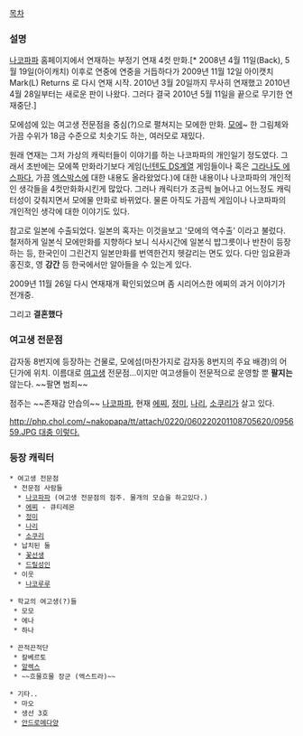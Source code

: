 [[목차]]
=== 설명 ===
[[나코파파]] 홈페이지에서 연재하는 부정기 연재 4컷 만화.[* 2008년 4월 11일(Back), 5월 19일(아이캐치) 이후로 연중에 연중을 거듭하다가 2009년 11월 12일 아이캣치 Mark(L) Returns 로 다시 연재 시작. 2010년 3월 20일까지 무사히 연재했고 2010년 4월 28일부터는 새로운 판이 나왔다. 그러다 결국 2010년 5월 11일을 끝으로 무기한 연재중단.]

모에섬에 있는 여고생 전문점을 중심(?)으로 펼쳐지는 모에한 만화.
[[모에]]~ 한 그림체와 가끔 수위가 18금 수준으로 치솟기도 하는, 여러모로 재밌다.

원래 연재는 그저 가상의 캐릭터들이 이야기를 하는 나코파파의 개인일기 정도였다. 그래서 초반에는 모에쪽 만화라기보다 게임([[닌텐도 DS]]계열 게임들이나 혹은 [[그라나도 에스파다]], 가끔 [[엑스박스]]에 대한 내용도 올라왔었다.)에 대한 내용이나 나코파파의 개인적인 생각들을 4컷만화화시킨게 많았다. 그러나 캐릭터가 조금씩 늘어나고 어느정도 캐릭터성이 갖춰지면서 모에물 만화로 바뀌었다. 물론 아직도 가끔씩 게임이나 나코파파의 개인적인 생각에 대한 이야기도 있다.

참고로 일본에 수출되었다. 일본의 혹자는 이것을보고 '모에의 역수출' 이라고 불렀다.
철저하게 일본식 모에만화를 지향하다 보니 식사시간에 일본식 밥그릇이나 반찬이 등장하는 등, 한국인이 그린건지 일본만화를 번역한건지 헷갈리는 면도 있다. 다만 임요환과 홍진호, 영 '''강간''' 등 한국에서만 알아들을 수 있는게 있다.

2009년 11월 26일 다시 연재재개 확인되었으며 좀 시리어스한 에찌의 과거 이야기가 전개중.

그리고 '''결혼했다'''

=== 여고생 전문점 ===
감자동 8번지에 등장하는 건물로, 모에섬(마찬가지로 감자동 8번지의 주요 배경)의 어딘가에 위치. 이름대로 [[여고생]] 전문점…이지만 여고생들이 전문적으로 운영할 뿐 '''팔지는''' 않는다. ~~팔면 범죄~~

점주는 ~~존재감 안습의~~ [[나코파파]], 현재 [[에찌]], [[정미]], [[나리]], [[소쿠리]]가 살고 있다.

[[http://php.chol.com/~nakopapa/tt/attach/0220/060220201108705620/095659.JPG 대충 이렇다.]]

=== 등장 캐릭터 ===
 * 여고생 전문점
  * 전문점 사람들
   * [[나코파파]] (여고생 전문점의 점주. 물개의 모습을 하고있다.)
   * [[에찌]] - 큐티레몬
   * [[정미]]
   * [[나리]]
   * [[소쿠리]]
  * 납치된 둘
   * [[꽃선생]]
   * [[드릴성인]]
  * 이웃
   * [[나코루루]]

 * 학교의 여고생(?)들
  * 모모
  * 에나
  * 하나 

 * 끈적끈적단
  * 칼베르토
  * [[알렉스]]
  * ~~흐물흐물 장군 (엑스트라)~~

 * 기타..
  * 마오
  * 생선 3호
  * [[안드로메다]]양
